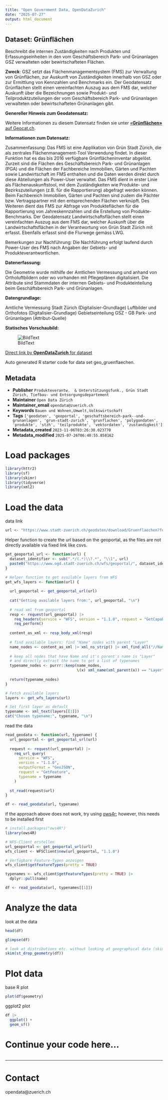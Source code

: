 ```yaml
---
title: "Open Government Data, OpenDataZurich"
date: "2025-07-27"
output: html_document
---
```


## Dataset: Grünflächen

Beschreibt die internen Zuständigkeiten nach Produkten und Erfassungseinheiten in den vom Geschäftsbereich Park- und Grünanlagen GSZ verwalteten oder bewirtschafteten Flächen.

**Zweck**: GSZ setzt das Flächenmanagementsystem (FMS) zur Verwaltung von Grünflächen, zur Auskunft von Zuständigkeiten innerhalb von GSZ oder zur Ermittlung von Kennzahlen und Benchmarks ein.
Der Geodatensatz Grünflächen stellt einen vereinfachten Auszug aus dem FMS dar, welcher Auskunft über die Bezeichnungen sowie Produkt- und Teilproduktzuteilungen der vom Geschäftsbereich Park- und Grünanlagen verwalteten oder bewirtschafteten Grünanlagen gibt.


**Genereller Hinweis zum Geodatensatz:**


Weitere Informationen zu diesem Datensatz finden sie unter [«**Grünflächen»** auf Geocat.ch](https://www.geocat.ch/geonetwork/srv/ger/catalog.search#/metadata/ada865f4-a26b-4000-a4b4-7406ca20e4d0).				
			   

**Informationen zum Datensatz:**

Zusammenfassung:
Das FMS ist eine Applikation von Grün Stadt Zürich, die als zentrales Flächenmanagement-Tool Verwendung findet. In dieser Funktion hat es das bis 2016 verfügbare Grünflächeninventar abgelöst. Zurzeit sind die Flächen des Geschäftsbereich Park- und Grünanlagen (PGA) und die Flächen der Fachbereiche Immobilien, Gärten und Pachten sowie Landwirtschaft im FMS enthalten und die Daten werden direkt durch diese Abteilungen als Power-User verwaltet.  Das FMS dient in erster Linie als Flächenauskunftstool, mit dem Zuständigkeiten wie Produkte- und Bezirkszuteilungen (z.B. für die Rapportierung) abgefragt werden können. Beim Fachbereich Immobilien, Gärten und Pachten sind zudem die Pächter bzw. Vertragspartner mit den entsprechenden Flächen verknüpft. Des Weiteren dient das FMS zur Abfrage von Produkteflächen für die Rapportierung von Jahreskennzahlen und die Erstellung von Produkte-Benchmarks.
Der Geodatensatz Landwirtschaftsflächen stellt einen vereinfachten Auszug aus dem FMS dar, welcher Auskunft über die Landwirtschaftsflächen in der Verantwortung von Grün Stadt Zürich mit erfasst. Ebenfalls erfasst sind die Flurwege gemäss LWG.

Bemerkungen zur Nachführung:
Die Nachführung erfolgt laufend durch Power-User des FMS nach Angaben der Gebiets- und Produkteverantwortlichen.


**Datenerfassung:**

Die Geometrie wurde mithilfe der Amtlichen Vermessung und anhand von Ortholuftbildern oder wo vorhanden mit Pflegeplänen digitalisiert. Die Attribute sind Stammdaten der internen Gebiets- und Produkteinteilung beim Geschäftsbereich Park- und Grünanlagen.

**Datengrundlage:**

Amtliche Vermessung Stadt Zürich (Digitalisier-Grundlage)
Luftbilder und Orthofotos (Digitalisier-Grundlage)
Gebietseinteilung GSZ - GB Park- und Grünanlagen (Attribut-Quelle)

**Statisches Vorschaubild:**

![BildText](https://www.gis.stadt-zuerich.ch/zueriplan_docs/geocat/ada865f4-a26b-4000-a4b4-7406ca20e4d0.png)



[Direct link by **OpenDataZurich** for dataset](https://data.stadt-zuerich.ch/dataset/geo_gruenflaechen)

Auto generated R starter code for data set geo_gruenflaechen.

## Metadata

- **Publisher** `Produkteverantw.  & Unterstützungsfunk., Grün Stadt Zürich, Tiefbau- und Entsorgungsdepartement`
- **Maintainer** `Open Data Zürich`
- **Maintainer_email** `opendata@zuerich.ch`
- **Keywords** `Bauen und Wohnen,Umwelt,​​Volks​­wirt​­schaft`
- **Tags** `['geodaten', 'geoportal', 'geschaftsbereich-park--und-grunanlagen', 'grun-stadt-zurich', 'grunflachen', 'polygondaten', 'produkte', 'stzh', 'teilprodukte', 'vektordaten', 'zustandigkeit']`
- **Metadata_created** `2023-11-06T03:26:30.023770`
- **Metadata_modified** `2025-07-26T06:40:55.858162`


# Load packages

```r
library(httr2)
library(sf)
library(skimr)
library(tidyverse)
library(xml2)
```

# Load the data

data link
```r
url <- "https://www.stadt-zuerich.ch/geodaten/download/Gruenflaechen?format=geojson_link"
```


Helper function to create the url based on the geoportal, as the files are not directly available via fixed link like csvs.
```r
get_geoportal_url <- function(url) {
  dataset_identifier <- sub(".*/(.*)\\?.*", "\\1", url)
  paste0("https://www.ogd.stadt-zuerich.ch/wfs/geoportal/", dataset_identifier)
}
```

```r
# Helper function to get available layers from WFS
get_wfs_layers <- function(url) {
  
  url_geoportal <- get_geoportal_url(url)
  
  cat("Getting available layers from:", url_geoportal, "\n")
  
  # read xml from geoportal
  resp <- request(url_geoportal) |> 
    req_headers(service = "WFS", version = "1.1.0", request = "GetCapabilities") |> 
    req_perform()
  
  content_as_xml <- resp_body_xml(resp)
  
  # find available layers: find "Name" nodes with parent "Layer"
  name_nodes <- content_as_xml |> xml_ns_strip() |> xml_find_all("//Name")
  
  # keep all nodes that have Name and it's parent's name is "Layer"
  # and directly extract the name to get a list of typenames
  typename_nodes <- purrr::keep(name_nodes,
                                \(x) xml_name(xml_parent(x)) == "Layer")
  
  return(typename_nodes)
}

# Fetch available layers
layers <- get_wfs_layers(url)

# Set first layer as default
typename <- xml_text(layers[[1]])
cat("Chosen typename:", typename, "\n")
```

read the data
```r
read_geodata <- function(url, typename) {
  url_geoportal <- get_geoportal_url(url)
  
  request <- request(url_geoportal) |>
    req_url_query(
      service = "WFS",
      version = "1.1.0",
      outputFormat = "GeoJSON",
      request = "GetFeature",
      typename = typename
    )
  
  st_read(request$url)
}

df <- read_geodata(url, typename)
```

if the approach above does not work, try using [ows4r](https://eblondel.github.io/ows4R/); however, this needs to be installed first
```r
# install.packages("ows4R")
library(ows4R)

# WFS-Client erstellen
url_geoportal <- get_geoportal_url(url)
wfs_client <- WFSClient$new(url_geoportal, "1.1.0")

# Verfügbare Feature-Typen anzeigen
wfs_client$getFeatureTypes(pretty = TRUE)

typenames <- wfs_client$getFeatureTypes(pretty = TRUE) |> 
  dplyr::pull(name)

df <- read_geodata(url, typenames[[1]])
```

# Analyze the data

look at the data
```r
head(df)
```

```r
glimpse(df)
```

```r
# look at distributions etc. without looking at geographical data (skim cannot deal with geometries)
skim(st_drop_geometry(df))
```

# Plot data

base R plot
```r
plot(df$geometry)
```

ggplot2 plot
```r
df |>
  ggplot() +
  geom_sf()
```

# Continue your code here...

```r

```

------------------------------------------------------------------------

# Contact

opendata@zuerich.ch
